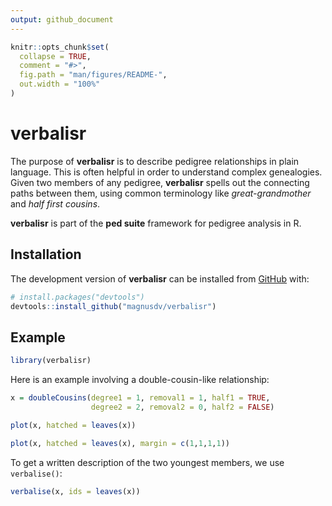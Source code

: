 ```yaml
---
output: github_document
---
```


<!-- README.md is generated from README.Rmd. Please edit that file -->

```r
knitr::opts_chunk$set(
  collapse = TRUE,
  comment = "#>",
  fig.path = "man/figures/README-",
  out.width = "100%"
)
```

# verbalisr

<!-- badges: start -->
<!-- badges: end -->

The purpose of **verbalisr** is to describe pedigree relationships in plain language. This is often helpful in order to understand complex genealogies. Given two members of any pedigree, **verbalisr** spells out the connecting paths between them, using common terminology like *great-grandmother* and *half first cousins*. 

**verbalisr** is part of the **ped suite** framework for pedigree analysis in R.

## Installation

The development version of **verbalisr** can be installed from [GitHub](https://github.com/) with:

``` r
# install.packages("devtools")
devtools::install_github("magnusdv/verbalisr")
```
## Example

```r
library(verbalisr)
```

Here is an example involving a double-cousin-like relationship:

```r
x = doubleCousins(degree1 = 1, removal1 = 1, half1 = TRUE,
                  degree2 = 2, removal2 = 0, half2 = FALSE)

plot(x, hatched = leaves(x))
```

```r
plot(x, hatched = leaves(x), margin = c(1,1,1,1))
```


To get a written description of the two youngest members, we use `verbalise()`:
```r
verbalise(x, ids = leaves(x))
```


